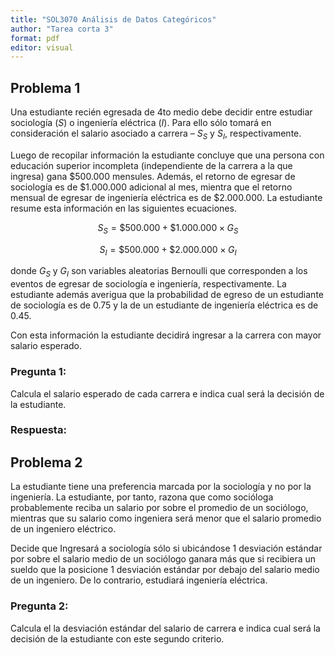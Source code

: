 ```yaml
---
title: "SOL3070 Análisis de Datos Categóricos"
author: "Tarea corta 3"
format: pdf
editor: visual
---
```


## Problema 1

Una estudiante recién egresada de 4to medio debe decidir entre estudiar sociología ($S$) o ingeniería eléctrica ($I$). Para ello sólo tomará en consideración el salario asociado a carrera -- $S_{S}$ y $S_{I}$, respectivamente.

Luego de recopilar información la estudiante concluye que una persona con educación superior incompleta (independiente de la carrera a la que ingresa) gana $\$500.000$ mensules. Además, el retorno de egresar de sociología es de $\$1.000.000$ adicional al mes, mientra que el retorno mensual de egresar de ingeniería eléctrica es de $\$2.000.000$. La estudiante resume esta información en las siguientes ecuaciones.

$$S_S = \$500.000 + \$1.000.000 \times G_S$$

$$S_I = \$500.000 + \$2.000.000 \times G_I$$

donde $G_S$ y $G_I$ son variables aleatorias Bernoulli que corresponden a los eventos de egresar de sociología e ingeniería, respectivamente. La estudiante además averigua que la probabilidad de egreso de un estudiante de sociología es de 0.75 y la de un estudiante de ingeniería eléctrica es de 0.45.

Con esta información la estudiante decidirá ingresar a la carrera con mayor salario esperado.

### Pregunta 1:

Calcula el salario esperado de cada carrera e indica cual será la decisión de la estudiante.

### Respuesta:


## Problema 2

La estudiante tiene una preferencia marcada por la sociología y no por la ingeniería. La estudiante, por tanto, razona que como socióloga probablemente reciba un salario por sobre el promedio de un sociólogo, mientras que su salario como ingeniera será menor que el salario promedio de un ingeniero eléctrico.

Decide que Ingresará a sociología sólo si ubicándose 1 desviación estándar por sobre el salario medio de un sociólogo ganara más que si recibiera un sueldo que la posicione 1 desviación estándar por debajo del salario medio de un ingeniero. De lo contrario, estudiará ingeniería eléctrica.

### Pregunta 2:

Calcula el la desviación estándar del salario de carrera e indica cual será la decisión de la estudiante con este segundo criterio.

